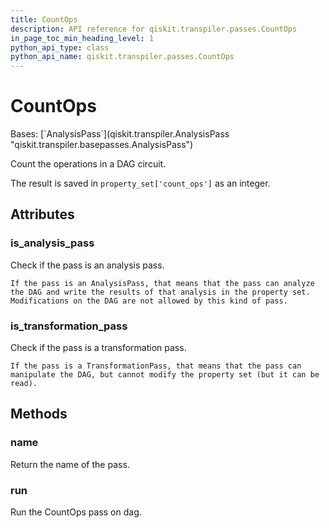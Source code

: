 ```yaml
---
title: CountOps
description: API reference for qiskit.transpiler.passes.CountOps
in_page_toc_min_heading_level: 1
python_api_type: class
python_api_name: qiskit.transpiler.passes.CountOps
---
```


# CountOps

<Class id="qiskit.transpiler.passes.CountOps" github="https://github.com/qiskit/qiskit/tree/stable/0.25/qiskit/transpiler/passes/analysis/count_ops.py" signature="qiskit.transpiler.passes.CountOps(*args, **kwargs)">
  Bases: [`AnalysisPass`](qiskit.transpiler.AnalysisPass "qiskit.transpiler.basepasses.AnalysisPass")

  Count the operations in a DAG circuit.

  The result is saved in `property_set['count_ops']` as an integer.

  ## Attributes

  ### is\_analysis\_pass

  <Attribute id="qiskit.transpiler.passes.CountOps.is_analysis_pass" name="is_analysis_pass">
    Check if the pass is an analysis pass.

    If the pass is an AnalysisPass, that means that the pass can analyze the DAG and write the results of that analysis in the property set. Modifications on the DAG are not allowed by this kind of pass.
  </Attribute>

  ### is\_transformation\_pass

  <Attribute id="qiskit.transpiler.passes.CountOps.is_transformation_pass" name="is_transformation_pass">
    Check if the pass is a transformation pass.

    If the pass is a TransformationPass, that means that the pass can manipulate the DAG, but cannot modify the property set (but it can be read).
  </Attribute>

  ## Methods

  ### name

  <Function id="qiskit.transpiler.passes.CountOps.name" name="name" signature="name()">
    Return the name of the pass.
  </Function>

  ### run

  <Function id="qiskit.transpiler.passes.CountOps.run" name="run" signature="run(dag)">
    Run the CountOps pass on dag.
  </Function>
</Class>

